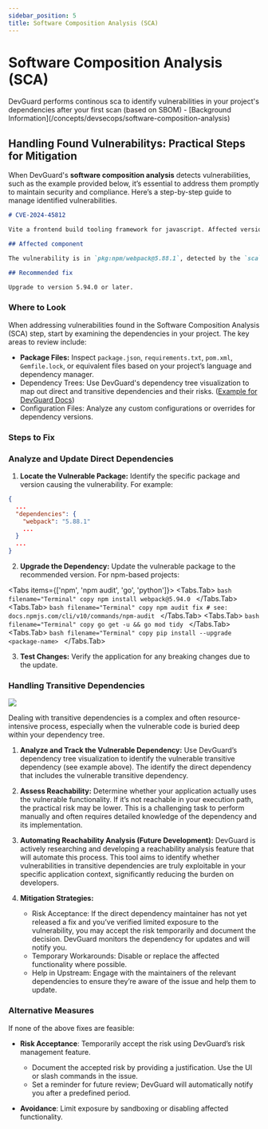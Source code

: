 ```yaml
---
sidebar_position: 5
title: Software Composition Analysis (SCA)
---
```


# Software Composition Analysis (SCA)

<Callout type="info" emoji="ℹ️">
  DevGuard performs continous sca to identify vulnerabilities in your project's dependencies after your first scan (based on SBOM) - [Background Information](/concepts/devsecops/software-composition-analysis)
</Callout>

## Handling Found Vulnerabilitys: Practical Steps for Mitigation

When DevGuard's **software composition analysis** detects vulnerabilities, such as the example provided below, it’s essential to address them 
promptly to maintain security and compliance. Here’s a step-by-step guide to manage identified vulnerabilities.

```md filename="Example Vulnerability"
# CVE-2024-45812

Vite a frontend build tooling framework for javascript. Affected versions of vite..

## Affected component

The vulnerability is in `pkg:npm/webpack@5.88.1`, detected by the `sca` scan.

## Recommended fix

Upgrade to version 5.94.0 or later.
```

### Where to Look

When addressing vulnerabilities found in the Software Composition Analysis (SCA) step, start by examining the dependencies in your project. The key areas to review include:
- **Package Files:** Inspect `package.json`, `requirements.txt`, `pom.xml`, `Gemfile.lock`, or equivalent files based on your project’s language and dependency manager.
- Dependency Trees: Use DevGuard's dependency tree visualization to map out direct and transitive dependencies and their risks. ([Example for DevGuard Docs](https://main.devguard.org/l3montree-cybersecurity/projects/devguard/assets/devguard-documentation/refs/main/dependencies/graph))
- Configuration Files: Analyze any custom configurations or overrides for dependency versions.

### Steps to Fix

<Steps>

### Analyze and Update Direct Dependencies

1.	**Locate the Vulnerable Package:** Identify the specific package and version causing the vulnerability. For example:

```json filename="package.json"
{
  ...
  "dependencies": {
    "webpack": "5.88.1"
    ...
  }
  ...
}
```

2.	**Upgrade the Dependency:** Update the vulnerable package to the recommended version. For npm-based projects:

<Tabs items={['npm', 'npm audit', 'go', 'python']}>
    <Tabs.Tab>
        ```bash filename="Terminal" copy
        npm install webpack@5.94.0
        ```
    </Tabs.Tab>
    <Tabs.Tab>
        ```bash filename="Terminal" copy
        npm audit fix # see: docs.npmjs.com/cli/v10/commands/npm-audit
        ```
    </Tabs.Tab>
    <Tabs.Tab>
        ```bash filename="Terminal" copy
        go get -u && go mod tidy
        ```
    </Tabs.Tab>
    <Tabs.Tab>
        ```bash filename="Terminal" copy
        pip install --upgrade <package-name>
        ```
    </Tabs.Tab>
</Tabs>

3.	**Test Changes:** Verify the application for any breaking changes due to the update.

### Handling Transitive Dependencies

![](../../assets/sca-dep-vuln.png)

Dealing with transitive dependencies is a complex and often resource-intensive process, especially when the vulnerable code is buried deep within your dependency tree.

1.	**Analyze and Track the Vulnerable Dependency:** Use DevGuard’s dependency tree visualization to identify the vulnerable transitive dependency (see example above). The identify the direct dependency that includes the vulnerable transitive dependency.
	
2.	**Assess Reachability:** Determine whether your application actually uses the vulnerable functionality. If it’s not reachable in your execution path, the practical risk may be lower. This is a challenging task to perform manually and often requires detailed knowledge of the dependency and its implementation.
	
3.	**Automating Reachability Analysis (Future Development):** DevGuard is actively researching and developing a reachability analysis feature that will automate this process. This tool aims to identify whether vulnerabilities in transitive dependencies are truly exploitable in your specific application context, significantly reducing the burden on developers.

4.	**Mitigation Strategies:**
    - Risk Acceptance: If the direct dependency maintainer has not yet released a fix and you’ve verified limited exposure to the vulnerability, you may accept the risk temporarily and document the decision. DevGuard monitors the dependency for updates and will notify you.
    - Temporary Workarounds: Disable or replace the affected functionality where possible.
    - Help in Upstream: Engage with the maintainers of the relevant dependencies to ensure they’re aware of the issue and help them to update.

### Alternative Measures

If none of the above fixes are feasible:
- **Risk Acceptance**: Temporarily accept the risk using DevGuard’s risk management feature.
  - Document the accepted risk by providing a justification. Use the UI or slash commands in the issue.
  - Set a reminder for future review; DevGuard will automatically notify you after a predefined period.

- **Avoidance**: Limit exposure by sandboxing or disabling affected functionality.

</Steps>

